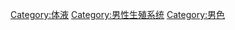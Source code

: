 {{Commonscat|Semen}}

[[Category:体液|Category:体液]]
[[Category:男性生殖系统|Category:男性生殖系统]]
[[Category:男色|Category:男色]]